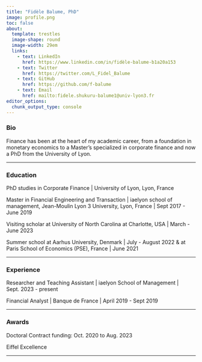 ```yaml
---
title: "Fidèle Balume, PhD"
image: profile.png
toc: false
about: 
  template: trestles
  image-shape: round
  image-width: 29em
  links:
    - text: LinkedIn
      href: https://www.linkedin.com/in/fidèle-balume-b1a20a153
    - text: Twitter
      href: https://twitter.com/L_Fidel_Balume
    - text: GitHub
      href: https://github.com/f-balume
    - text: Email
      href: mailto:fidele.shukuru-balume1@univ-lyon3.fr
editor_options: 
  chunk_output_type: console
---
```


### Bio

Finance has been at the heart of my academic career, from a foundation in monetary economics to a Master's specialized in corporate finance and now a PhD from the University of Lyon.

------------------------------------------------------------------------

### Education

PhD studies in Corporate Finance \| University of Lyon, Lyon, France

Master in Financial Engineering and Transaction \| iaelyon school of management, Jean-Moulin Lyon 3 University, Lyon, France \| Sept 2017 - June 2019

Visiting scholar at University of North Carolina at Charlotte, USA \| March - June 2023

Summer school at Aarhus University, Denmark \| July - August 2022 & at Paris School of Economics (PSE), France \| June 2021

------------------------------------------------------------------------

### Experience

Researcher and Teaching Assistant \| iaelyon School of Management \| Sept. 2023 - present

Financial Analyst \| Banque de France \| April 2019 - Sept 2019

------------------------------------------------------------------------

### Awards

Doctoral Contract funding: Oct. 2020 to Aug. 2023

Eiffel Excellence

------------------------------------------------------------------------
